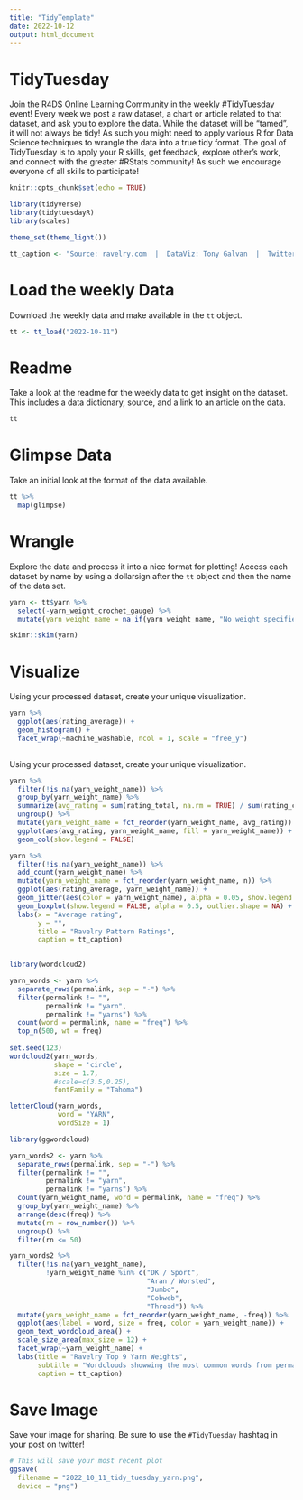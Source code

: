 ```yaml
---
title: "TidyTemplate"
date: 2022-10-12
output: html_document
---
```


# TidyTuesday

Join the R4DS Online Learning Community in the weekly #TidyTuesday event!
Every week we post a raw dataset, a chart or article related to that dataset, and ask you to explore the data.
While the dataset will be “tamed”, it will not always be tidy! As such you might need to apply various R for Data Science techniques to wrangle the data into a true tidy format.
The goal of TidyTuesday is to apply your R skills, get feedback, explore other’s work, and connect with the greater #RStats community!
As such we encourage everyone of all skills to participate!

```r

knitr::opts_chunk$set(echo = TRUE)

library(tidyverse)
library(tidytuesdayR)
library(scales)

theme_set(theme_light())

tt_caption <- "Source: ravelry.com  |  DataViz: Tony Galvan  |  Twitter: @GDataScience1  |  #TidyTuesday"

```

# Load the weekly Data

Download the weekly data and make available in the `tt` object.

```r

tt <- tt_load("2022-10-11")

```


# Readme

Take a look at the readme for the weekly data to get insight on the dataset.
This includes a data dictionary, source, and a link to an article on the data.

```r

tt

```


# Glimpse Data

Take an initial look at the format of the data available.

```r

tt %>% 
  map(glimpse)

```

# Wrangle

Explore the data and process it into a nice format for plotting! Access each dataset by name by using a dollarsign after the `tt` object and then the name of the data set.

```r

yarn <- tt$yarn %>%
  select(-yarn_weight_crochet_gauge) %>%
  mutate(yarn_weight_name = na_if(yarn_weight_name, "No weight specified"))

skimr::skim(yarn)

```


# Visualize

Using your processed dataset, create your unique visualization.

```r

yarn %>%
  ggplot(aes(rating_average)) +
  geom_histogram() +
  facet_wrap(~machine_washable, ncol = 1, scale = "free_y")
  
```


Using your processed dataset, create your unique visualization.

```r

yarn %>%
  filter(!is.na(yarn_weight_name)) %>%
  group_by(yarn_weight_name) %>%
  summarize(avg_rating = sum(rating_total, na.rm = TRUE) / sum(rating_count, na.rm = TRUE)) %>%
  ungroup() %>%
  mutate(yarn_weight_name = fct_reorder(yarn_weight_name, avg_rating)) %>%
  ggplot(aes(avg_rating, yarn_weight_name, fill = yarn_weight_name)) +
  geom_col(show.legend = FALSE)

```


```r

yarn %>%
  filter(!is.na(yarn_weight_name)) %>%
  add_count(yarn_weight_name) %>%
  mutate(yarn_weight_name = fct_reorder(yarn_weight_name, n)) %>%
  ggplot(aes(rating_average, yarn_weight_name)) +
  geom_jitter(aes(color = yarn_weight_name), alpha = 0.05, show.legend = FALSE) +
  geom_boxplot(show.legend = FALSE, alpha = 0.5, outlier.shape = NA) +
  labs(x = "Average rating",
       y = "",
       title = "Ravelry Pattern Ratings",
       caption = tt_caption)
  
```


```r

library(wordcloud2)

yarn_words <- yarn %>%
  separate_rows(permalink, sep = "-") %>%
  filter(permalink != "",
         permalink != "yarn",
         permalink != "yarns") %>%
  count(word = permalink, name = "freq") %>%
  top_n(500, wt = freq)
  
set.seed(123)
wordcloud2(yarn_words, 
           shape = 'circle',
           size = 1.7,
           #scale=c(3.5,0.25),
           fontFamily = "Tahoma")

letterCloud(yarn_words,
            word = "YARN",
            wordSize = 1)

```



```r

library(ggwordcloud)

yarn_words2 <- yarn %>%
  separate_rows(permalink, sep = "-") %>%
  filter(permalink != "",
         permalink != "yarn",
         permalink != "yarns") %>%
  count(yarn_weight_name, word = permalink, name = "freq") %>%
  group_by(yarn_weight_name) %>%
  arrange(desc(freq)) %>%
  mutate(rn = row_number()) %>%
  ungroup() %>%
  filter(rn <= 50)

yarn_words2 %>%
  filter(!is.na(yarn_weight_name),
         !yarn_weight_name %in% c("DK / Sport", 
                                  "Aran / Worsted", 
                                  "Jumbo",
                                  "Cobweb",
                                  "Thread")) %>%
  mutate(yarn_weight_name = fct_reorder(yarn_weight_name, -freq)) %>%
  ggplot(aes(label = word, size = freq, color = yarn_weight_name)) +
  geom_text_wordcloud_area() +
  scale_size_area(max_size = 12) +
  facet_wrap(~yarn_weight_name) +
  labs(title = "Ravelry Top 9 Yarn Weights",
       subtitle = "Wordclouds showwing the most common words from permalinks",
       caption = tt_caption)

```


# Save Image

Save your image for sharing. Be sure to use the `#TidyTuesday` hashtag in your post on twitter! 

```r

# This will save your most recent plot
ggsave(
  filename = "2022_10_11_tidy_tuesday_yarn.png",
  device = "png")

```
